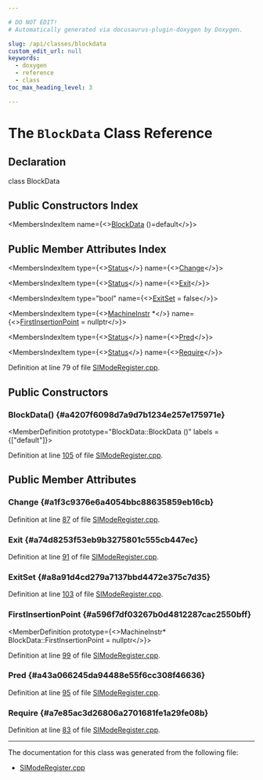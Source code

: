 ```yaml
---

# DO NOT EDIT!
# Automatically generated via docusaurus-plugin-doxygen by Doxygen.

slug: /api/classes/blockdata
custom_edit_url: null
keywords:
  - doxygen
  - reference
  - class
toc_max_heading_level: 3

---
```





# The `BlockData` Class Reference

<DoxygenPage pluginConfig={pluginConfig}>



## Declaration

<CodeBlock>class BlockData</CodeBlock>

## Public Constructors Index

<MembersIndex>

<MembersIndexItem
  name={<><a href="#a4207f6098d7a9d7b1234e257e175971e">BlockData</a> ()=default</>}>
</MembersIndexItem>

</MembersIndex>

## Public Member Attributes Index

<MembersIndex>

<MembersIndexItem
  type={<><a href="/docs/api/structs/status">Status</a></>}
  name={<><a href="#a1f3c9376e6a4054bbc88635859eb16cb">Change</a></>}>
</MembersIndexItem>

<MembersIndexItem
  type={<><a href="/docs/api/structs/status">Status</a></>}
  name={<><a href="#a74d8253f53eb9b3275801c555cb447ec">Exit</a></>}>
</MembersIndexItem>

<MembersIndexItem
  type="bool"
  name={<><a href="#a8a91d4cd279a7137bbd4472e375c7d35">ExitSet</a> = false</>}>
</MembersIndexItem>

<MembersIndexItem
  type={<><a href="/docs/api/classes/llvm/machineinstr">MachineInstr</a> &#42;</>}
  name={<><a href="#a596f7df03267b0d4812287cac2550bff">FirstInsertionPoint</a> = nullptr</>}>
</MembersIndexItem>

<MembersIndexItem
  type={<><a href="/docs/api/structs/status">Status</a></>}
  name={<><a href="#a43a066245da94488e55f6cc308f46636">Pred</a></>}>
</MembersIndexItem>

<MembersIndexItem
  type={<><a href="/docs/api/structs/status">Status</a></>}
  name={<><a href="#a7e85ac3d26806a2701681fe1a29fe08b">Require</a></>}>
</MembersIndexItem>

</MembersIndex>


Definition at line 79 of file <a href="/docs/api/files/lib/lib/target/lib/target/amdgpu/simoderegister-cpp">SIModeRegister.cpp</a>.

<SectionDefinition>

## Public Constructors

### BlockData() {#a4207f6098d7a9d7b1234e257e175971e}

<MemberDefinition
  prototype="BlockData::BlockData ()"
  labels = {["default"]}>

Definition at line <a href="/docs/api/files/lib/lib/target/lib/target/amdgpu/simoderegister-cpp/#l00105">105</a> of file <a href="/docs/api/files/lib/lib/target/lib/target/amdgpu/simoderegister-cpp">SIModeRegister.cpp</a>.
</MemberDefinition>

</SectionDefinition>

<SectionDefinition>

## Public Member Attributes

### Change {#a1f3c9376e6a4054bbc88635859eb16cb}

<MemberDefinition
  prototype="Status BlockData::Change">

Definition at line <a href="/docs/api/files/lib/lib/target/lib/target/amdgpu/simoderegister-cpp/#l00087">87</a> of file <a href="/docs/api/files/lib/lib/target/lib/target/amdgpu/simoderegister-cpp">SIModeRegister.cpp</a>.
</MemberDefinition>

### Exit {#a74d8253f53eb9b3275801c555cb447ec}

<MemberDefinition
  prototype="Status BlockData::Exit">

Definition at line <a href="/docs/api/files/lib/lib/target/lib/target/amdgpu/simoderegister-cpp/#l00091">91</a> of file <a href="/docs/api/files/lib/lib/target/lib/target/amdgpu/simoderegister-cpp">SIModeRegister.cpp</a>.
</MemberDefinition>

### ExitSet {#a8a91d4cd279a7137bbd4472e375c7d35}

<MemberDefinition
  prototype="bool BlockData::ExitSet = false">

Definition at line <a href="/docs/api/files/lib/lib/target/lib/target/amdgpu/simoderegister-cpp/#l00103">103</a> of file <a href="/docs/api/files/lib/lib/target/lib/target/amdgpu/simoderegister-cpp">SIModeRegister.cpp</a>.
</MemberDefinition>

### FirstInsertionPoint {#a596f7df03267b0d4812287cac2550bff}

<MemberDefinition
  prototype={<>MachineInstr&#42; BlockData::FirstInsertionPoint = nullptr</>}>

Definition at line <a href="/docs/api/files/lib/lib/target/lib/target/amdgpu/simoderegister-cpp/#l00099">99</a> of file <a href="/docs/api/files/lib/lib/target/lib/target/amdgpu/simoderegister-cpp">SIModeRegister.cpp</a>.
</MemberDefinition>

### Pred {#a43a066245da94488e55f6cc308f46636}

<MemberDefinition
  prototype="Status BlockData::Pred">

Definition at line <a href="/docs/api/files/lib/lib/target/lib/target/amdgpu/simoderegister-cpp/#l00095">95</a> of file <a href="/docs/api/files/lib/lib/target/lib/target/amdgpu/simoderegister-cpp">SIModeRegister.cpp</a>.
</MemberDefinition>

### Require {#a7e85ac3d26806a2701681fe1a29fe08b}

<MemberDefinition
  prototype="Status BlockData::Require">

Definition at line <a href="/docs/api/files/lib/lib/target/lib/target/amdgpu/simoderegister-cpp/#l00083">83</a> of file <a href="/docs/api/files/lib/lib/target/lib/target/amdgpu/simoderegister-cpp">SIModeRegister.cpp</a>.
</MemberDefinition>

</SectionDefinition>

<hr/>

The documentation for this class was generated from the following file:

<ul>
<li><a href="/docs/api/files/lib/lib/target/lib/target/amdgpu/simoderegister-cpp">SIModeRegister.cpp</a></li>
</ul>

</DoxygenPage>
